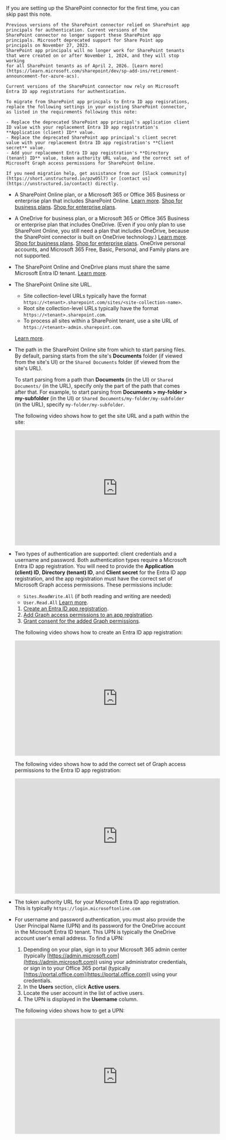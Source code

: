 <Note>
    If you are setting up the SharePoint connector for the first time, you can skip past this note.
    
    Previous versions of the SharePoint connector relied on SharePoint app principals for authentication. Current versions of the 
    SharePoint connector no longer support these SharePoint app principals. Microsoft deprecated support for Share Point app principals on November 27, 2023. 
    SharePoint app principals will no longer work for SharePoint tenants that were created on or after November 1, 2024, and they will stop working 
    for all SharePoint tenants as of April 2, 2026. [Learn more](https://learn.microsoft.com/sharepoint/dev/sp-add-ins/retirement-announcement-for-azure-acs). 

    Current versions of the SharePoint connector now rely on Microsoft Entra ID app registrations for authentication. 

    To migrate from SharePoint app princpals to Entra ID app regisrations, replace the following settings in your existing SharePoint connector, 
    as listed in the requirements following this note:

    - Replace the deprecated SharePoint app principal's application client ID value with your replacement Entra ID app registration's **Application (client) ID** value.
    - Replace the deprecated SharePoint app principal's client secret value with your replacement Entra ID app registration's **Client secret** value.
    - Add your replacement Entra ID app registration's **Directory (tenant) ID** value, token authority URL value, and the correct set of Microsoft Graph access permissions for SharePoint Online.

    If you need migration help, get assistance from our [Slack community](https://short.unstructured.io/pzw05l7) or [contact us](https://unstructured.io/contact) directly.
</Note>

- A SharePoint Online plan, or a Microsoft 365 or Office 365 Business or enterprise plan that includes SharePoint Online. 
  [Learn more](https://www.microsoft.com/en-us/microsoft-365/SharePoint/compare-SharePoint-plans). 
  [Shop for business plans](https://www.microsoft.com/microsoft-365/business/compare-all-microsoft-365-business-products). 
  [Shop for enterprise plans](https://www.microsoft.com/microsoft-365/enterprise/microsoft365-plans-and-pricing). 
- A OneDrive for business plan, or a Microsoft 365 or Office 365 Business or enterprise plan that includes OneDrive. 
  (Even if you only plan to use SharePoint Online, you still need a plan that includes OneDrive, because the SharePoint connector is built on OneDrive technology.) 
  [Learn more](https://www.microsoft.com/microsoft-365/onedrive/compare-onedrive-plans). 
  [Shop for business plans](https://www.microsoft.com/microsoft-365/business/compare-all-microsoft-365-business-products). 
  [Shop for enterprise plans](https://www.microsoft.com/microsoft-365/enterprise/microsoft365-plans-and-pricing). 
  OneDrive personal accounts, and Microsoft 365 Free, Basic, Personal, and Family plans are not supported.
- The SharePoint Online and OneDrive plans must share the same Microsoft Entra ID tenant. 
  [Learn more](https://learn.microsoft.com/microsoft-365/enterprise/subscriptions-licenses-accounts-and-tenants-for-microsoft-cloud-offerings?view=o365-worldwide). 
- The SharePoint Online site URL.

  - Site collection-level URLs typically have the format `https://<tenant>.sharepoint.com/sites/<site-collection-name>`.
  - Root site collection-level URLs typically have the format `https://<tenant>.sharepoint.com`. 
  - To process all sites within a SharePoint tenant, use a site URL of `https://<tenant>-admin.sharepoint.com`.

  [Learn more](https://learn.microsoft.com/microsoft-365/community/query-string-url-tricks-sharepoint-m365).

- The path in the SharePoint Online site from which to start parsing files. By default, parsing starts from the site's **Documents** folder (if viewed from the site's UI) or the 
  `Shared Documents` folder (if viewed from the site's URL). 

  To start parsing from a path than **Documents** (in the UI) or `Shared Documents/` (in the URL), specify only the part of the path that 
  comes after that. For example, to start parsing from **Documents > my-folder > my-subfolder** (in the UI) or 
  `Shared Documents/my-folder/my-subfolder` (in the URL), specify `my-folder/my-subfolder`.

  The following video shows how to get the site URL and a path within the site:

  <iframe
  width="560"
  height="315"
  src="https://www.youtube.com/embed/E3fRwJU-KTc"
  title="YouTube video player"
  frameborder="0"
  allow="accelerometer; autoplay; clipboard-write; encrypted-media; gyroscope; picture-in-picture"
  allowfullscreen
  ></iframe>

- Two types of authentication are supported: client credentials and a username and password. Both authentication types require a 
  Microsoft Entra ID app registration. You will need to provide 
  the **Application (client) ID**, **Directory (tenant) ID**, and **Client secret** for the Entra ID app registration, and the 
  app registration must have the correct set of Microsoft Graph access permissions. These permissions include:

  - `Sites.ReadWrite.All` (if both reading and writing are needed)
  - `User.Read.All`
  [Learn more](https://learn.microsoft.com/answers/questions/2116616/service-principal-access-to-sharepoint-online).
  1. [Create an Entra ID app registration](https://learn.microsoft.com/entra/identity-platform/quickstart-register-app?pivots=portal).
  2. [Add Graph access permissions to an app registration](https://learn.microsoft.com/entra/identity-platform/howto-update-permissions?pivots=portal#add-permissions-to-an-application).
  3. [Grant consent for the added Graph permissions](https://learn.microsoft.com/entra/identity-platform/howto-update-permissions?pivots=portal#grant-consent-for-the-added-permissions-for-the-enterprise-application).

  The following video shows how to create an Entra ID app registration:

  <iframe
  width="560"
  height="315"
  src="https://www.youtube.com/embed/aBAY-LKLPSo"
  title="YouTube video player"
  frameborder="0"
  allow="accelerometer; autoplay; clipboard-write; encrypted-media; gyroscope; picture-in-picture"
  allowfullscreen
  ></iframe>

  The following video shows how to add the correct set of Graph access permissions to the Entra ID app registration:

  <iframe
  width="560"
  height="315"
  src="https://www.youtube.com/embed/X7fnRYyxy0Q"
  title="YouTube video player"
  frameborder="0"
  allow="accelerometer; autoplay; clipboard-write; encrypted-media; gyroscope; picture-in-picture"
  allowfullscreen
  ></iframe>

- The token authority URL for your Microsoft Entra ID app registration. This is typically `https://login.microsoftonline.com`
- For username and password authentication, you must also provide the User Principal Name (UPN) and its password for the OneDrive account in the Microsoft Entra ID tenant. This UPN is typically the OneDrive account user's email address. To find a UPN:

  1. Depending on your plan, sign in to your Microsoft 365 admin center (typically [https://admin.microsoft.com](https://admin.microsoft.com)) using your administrator credentials, 
     or sign in to your Office 365 portal (typically [https://portal.office.com](https://portal.office.com)) using your credentials.
  2. In the **Users** section, click **Active users**.
  3. Locate the user account in the list of active users.
  4. The UPN is displayed in the **Username** column.

  The following video shows how to get a UPN:

  <iframe
  width="560"
  height="315"
  src="https://www.youtube.com/embed/H0yYfhfyCE0"
  title="YouTube video player"
  frameborder="0"
  allow="accelerometer; autoplay; clipboard-write; encrypted-media; gyroscope; picture-in-picture"
  allowfullscreen
  ></iframe>
